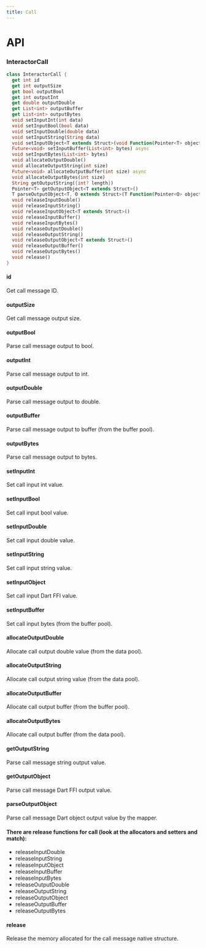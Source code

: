 ```yaml
---
title: Call
---
```


# API

### InteractorCall 

```dart title="Declaration"
class InteractorCall {
  get int id
  get int outputSize
  get bool outputBool
  get int outputInt
  get double outputDouble
  get List<int> outputBuffer
  get List<int> outputBytes
  void setInputInt(int data) 
  void setInputBool(bool data)
  void setInputDouble(double data)
  void setInputString(String data)
  void setInputObject<T extends Struct>(void Function(Pointer<T> object)? configurator) 
  Future<void> setInputBuffer(List<int> bytes) async 
  void setInputBytes(List<int> bytes)
  void allocateOutputDouble()
  void allocateOutputString(int size)
  Future<void> allocateOutputBuffer(int size) async 
  void allocateOutputBytes(int size) 
  String getOutputString({int? length})
  Pointer<T> getOutputObject<T extends Struct>()
  T parseOutputObject<T, O extends Struct>(T Function(Pointer<O> object) mapper) 
  void releaseInputDouble()
  void releaseInputString()
  void releaseInputObject<T extends Struct>()
  void releaseInputBuffer()
  void releaseInputBytes()
  void releaseOutputDouble()
  void releaseOutputString()
  void releaseOutputObject<T extends Struct>()
  void releaseOutputBuffer()
  void releaseOutputBytes()
  void release()
}
```

#### id
Get call message ID.

#### outputSize
Get call message output size.

#### outputBool
Parse call message output to bool.

#### outputInt
Parse call message output to int.

#### outputDouble
Parse call message output to double.

#### outputBuffer
Parse call message output to buffer (from the buffer pool).

#### outputBytes
Parse call message output to bytes.

#### setInputInt
Set call input int value.

#### setInputBool
Set call input bool value.

#### setInputDouble
Set call input double value.

#### setInputString
Set call input string value.

#### setInputObject
Set call input Dart FFI value.

#### setInputBuffer
Set call input bytes (from the buffer pool).

#### allocateOutputDouble
Allocate call output double value (from the data pool).

#### allocateOutputString
Allocate call output string value (from the data pool).

#### allocateOutputBuffer
Allocate call output buffer (from the buffer pool).

#### allocateOutputBytes
Allocate call output buffer (from the data pool).

#### getOutputString
Parse call message string output value.

#### getOutputObject
Parse call message Dart FFI output value.

#### parseOutputObject
Parse call message Dart object output value by the mapper.

#### There are release functions for call (look at the allocators and setters and match): 
* releaseInputDouble
* releaseInputString
* releaseInputObject
* releaseInputBuffer
* releaseInputBytes
* releaseOutputDouble
* releaseOutputString
* releaseOutputObject
* releaseOutputBuffer
* releaseOutputBytes

#### release
Release the memory allocated for the call message native structure.
